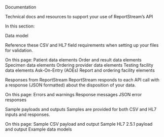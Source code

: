 Documentation

Technical docs and resources to support your use of ReportStream’s API

In this section: 

Data model

Reference these CSV and HL7 field requirements when setting up your files for validation.

On this page:
Patient data elements
Order and result data elements
Specimen data elements
Ordering provider data elements
Testing facility data elements
Ask-On-Entry (AOEs)
Report and ordering facility elements

Responses from ReportStream
ReportStream responds to each API call with a response (JSON formatted) about the disposition of your data.

On this page:
Errors and warnings
Response messages
JSON error responses

Sample payloads and outputs
Samples are provided for both CSV and HL7 inputs and responses.

On this page:
Sample CSV payload and output
Sample HL7 2.5.1 payload and output
Example data models
